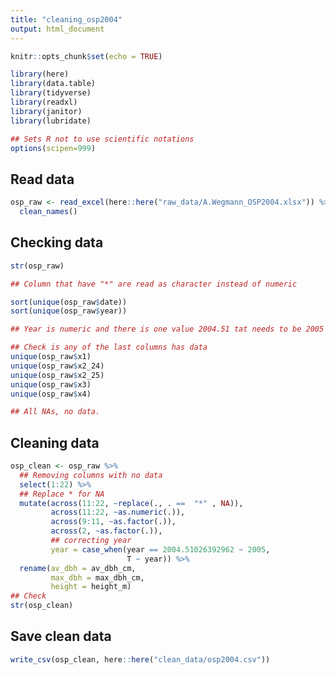 ```yaml
---
title: "cleaning_osp2004"
output: html_document
---
```


```r
knitr::opts_chunk$set(echo = TRUE)

library(here)
library(data.table)
library(tidyverse)
library(readxl)
library(janitor)
library(lubridate)

## Sets R not to use scientific notations
options(scipen=999) 

```


## Read data

```r
osp_raw <- read_excel(here::here("raw_data/A.Wegmann_OSP2004.xlsx")) %>% 
  clean_names()
```


## Checking data

```r
str(osp_raw)

## Column that have "*" are read as character instead of numeric

sort(unique(osp_raw$date))
sort(unique(osp_raw$year))

## Year is numeric and there is one value 2004.51 tat needs to be 2005

## Check is any of the last columns has data
unique(osp_raw$x1)
unique(osp_raw$x2_24)
unique(osp_raw$x2_25)
unique(osp_raw$x3)
unique(osp_raw$x4)

## All NAs, no data.
```



## Cleaning data

```r

osp_clean <- osp_raw %>% 
  ## Removing columns with no data
  select(1:22) %>% 
  ## Replace * for NA
  mutate(across(11:22, ~replace(., . ==  "*" , NA)),
         across(11:22, ~as.numeric(.)),
         across(9:11, ~as.factor(.)),
         across(2, ~as.factor(.)),
         ## correcting year
         year = case_when(year == 2004.51026392962 ~ 2005,
                          T ~ year)) %>% 
  rename(av_dbh = av_dbh_cm,
         max_dbh = max_dbh_cm,
         height = height_m)
## Check
str(osp_clean)

```


## Save clean data

```r
write_csv(osp_clean, here::here("clean_data/osp2004.csv"))

```


